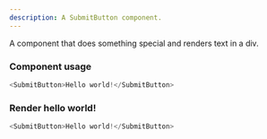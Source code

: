 ```yaml
---
description: A SubmitButton component.
---
```



A component that does something special and renders text in a div.

### Component usage
```js
<SubmitButton>Hello world!</SubmitButton>
```

### Render hello world!

```js live
<SubmitButton>Hello world!</SubmitButton>
```
